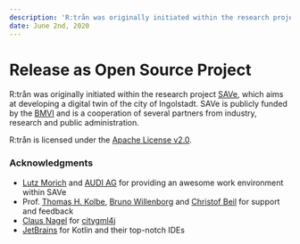 ```yaml
---
description: 'R:trån was originally initiated within the research project SAVe, which aims at developing a digital twin of the city of Ingolstadt.'
date: June 2nd, 2020
---
```



# Release as Open Source Project

<Authors date="June 2, 2020">
    <Author name="Benedikt Schwab" link="https://github.com/beneschwab_" />
</Authors>

R:trån was originally initiated within the research project [SAVe](https://www.bmdv.bund.de/SharedDocs/DE/Artikel/DG/AVF-projekte/save.html), which aims at developing a digital twin of the city of Ingolstadt.
SAVe is publicly funded by the [BMVI](https://www.bmvi.de/EN) and is a cooperation of several partners from industry, research and public administration.

R:trån is licensed under the [Apache License v2.0](https://www.apache.org/licenses/LICENSE-2.0.html).

### Acknowledgments

- [Lutz Morich](https://www.linkedin.com/in/lutz-morich-in/) and [AUDI AG](https://github.com/audi) for providing an awesome work environment within SAVe
- Prof. [Thomas H. Kolbe](https://www.asg.ed.tum.de/en/gis/our-team/staff/prof-thomas-h-kolbe/), [Bruno Willenborg](https://www.asg.ed.tum.de/en/gis/our-team/staff/bruno-willenborg/) and [Christof Beil](https://www.asg.ed.tum.de/en/gis/our-team/staff/christof-beil/) for support and feedback
- [Claus Nagel](https://github.com/clausnagel) for [citygml4j](https://github.com/citygml4j/citygml4j)
- [JetBrains](https://github.com/JetBrains) for Kotlin and their top-notch IDEs
